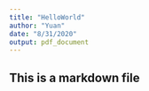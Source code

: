 ```yaml
---
title: "HelloWorld"
author: "Yuan"
date: "8/31/2020"
output: pdf_document
---
```

## This is a markdown file

